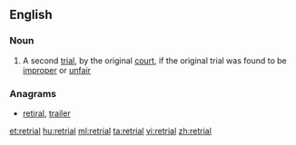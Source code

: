 ==English==
===Noun===
{{en-noun}}
# {{context|legal}} A second [[trial]], by the original [[court]], if the original trial was found to be [[improper]] or [[unfair]]

===Anagrams===
* [[retiral#English|retiral]], [[trailer#English|trailer]]

[[et:retrial]]
[[hu:retrial]]
[[ml:retrial]]
[[ta:retrial]]
[[vi:retrial]]
[[zh:retrial]]